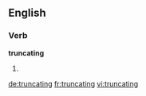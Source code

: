 
==English==

===Verb===
'''truncating'''

# {{present participle of|truncate}}

[[de:truncating]]
[[fr:truncating]]
[[vi:truncating]]